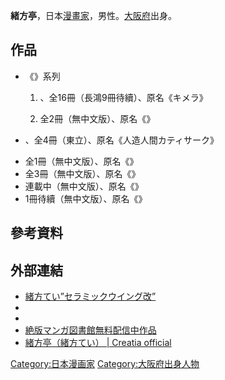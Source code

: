 {{japanese|japanese=緒方 てい|kana=おがた てい|romaji=}}{{漫畫}}
'''緒方亭'''{{BD||10月29日}}，日本[[漫畫家|漫畫家]]，男性。[[大阪府|大阪府]]出身。

== 作品 ==
*《{{link-jp|キメラ (漫画)|キメラ|魔種少女}}》系列
*#{{link-jp|キメラ (漫画)|キメラ|魔種少女}}、全16冊（長鴻9冊待續）、原名《キメラ》
*#全2冊（無中文版）、原名《{{link-jp|キメラ ファイナルクロニクル|キメラ ファイナルクロニクル}}》
*{{link-jp|人造人間カティサーク|人造人間カティサーク|人造兵器卡提莎}}、全4冊（東立）、原名《人造人間カティサーク》
*全1冊（無中文版）、原名《{{link-jp|アマチュアスラッガー|アマチュアスラッガー}}》
*全3冊（無中文版）、原名《{{link-jp|平安ブレイズ}}》
*連載中（無中文版）、原名《{{link-jp|暁闇のヴォルフ|暁闇のヴォルフ}}》
*1冊待續（無中文版）、原名《{{link-jp|ラフダイヤモンド まんが学校にようこそ}}》

==參考資料==
{{reflist}}

== 外部連結 ==
*[https://web.archive.org/web/20150203064615/http://www.k3.dion.ne.jp/~teiogata/ 緒方てい”セラミックウイング改”]
*{{twitter|ogatatei}}
*{{pixiv|339001}}
*[http://www.zeppan.com/title/index?query=緒方てい 絶版マンガ図書館無料配信中作品]
*[https://official.creatia.cc/fanclubs/78 緒方亭（緒方てい） | Creatia official]

{{Japanese cartoonist-stub}}
{{Authority control}}

{{DEFAULTSORT:ogata tei}}
[[Category:日本漫画家|Category:日本漫画家]]
[[Category:大阪府出身人物|Category:大阪府出身人物]]